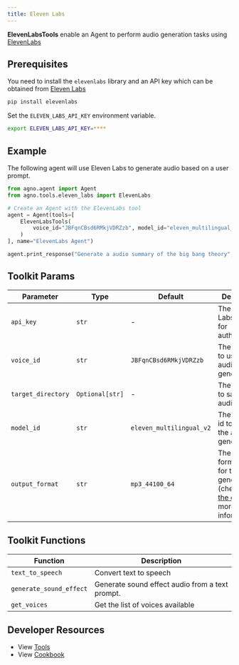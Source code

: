 ```yaml
---
title: Eleven Labs
---
```


**ElevenLabsTools** enable an Agent to perform audio generation tasks using [ElevenLabs](https://elevenlabs.io/docs/product/introduction)

## Prerequisites

You need to install the `elevenlabs` library and an API key which can be obtained from [Eleven Labs](https://elevenlabs.io/)

```bash
pip install elevenlabs
```

Set the `ELEVEN_LABS_API_KEY` environment variable.

```bash
export ELEVEN_LABS_API_KEY=****
```

## Example

The following agent will use Eleven Labs to generate audio based on a user prompt.

```python cookbook/agent_concepts/tools/eleven_labs_tools.py
from agno.agent import Agent
from agno.tools.eleven_labs import ElevenLabs

# Create an Agent with the ElevenLabs tool
agent = Agent(tools=[
    ElevenLabsTools(
        voice_id="JBFqnCBsd6RMkjVDRZzb", model_id="eleven_multilingual_v2", target_directory="audio_generations"
    )
], name="ElevenLabs Agent")

agent.print_response("Generate a audio summary of the big bang theory", markdown=True)
```

## Toolkit Params

| Parameter          | Type            | Default                  | Description                                                                                                                                                                    |
| ------------------ | --------------- | ------------------------ | ------------------------------------------------------------------------------------------------------------------------------------------------------------------------------ |
| `api_key`          | `str`           | -                   | The Eleven Labs API key for authentication                                                                                                                                     |
| `voice_id`         | `str`           | `JBFqnCBsd6RMkjVDRZzb`   | The voice ID to use for the audio generation                                                                                                                                   |
| `target_directory` | `Optional[str]` | -                   | The directory to save the audio file                                                                                                                                           |
| `model_id`         | `str`           | `eleven_multilingual_v2` | The model's id to use for the audio generation                                                                                                                                 |
| `output_format`    | `str`           | `mp3_44100_64`           | The output format to use for the audio generation (check out [the docs](https://elevenlabs.io/docs/api-reference/text-to-speech#parameter-output-format) for more information) |

## Toolkit Functions

| Function                | Description                                     |
| ----------------------- | ----------------------------------------------- |
| `text_to_speech`        | Convert text to speech                          |
| `generate_sound_effect` | Generate sound effect audio from a text prompt. |
| `get_voices`            | Get the list of voices available                |

## Developer Resources

- View [Tools](https://github.com/agno-agi/agno/blob/main/libs/agno/agno/tools/eleven_labs.py)
- View [Cookbook](https://github.com/agno-agi/agno/blob/main/cookbook/agent_concepts/tools/eleven_labs_tools.py)
